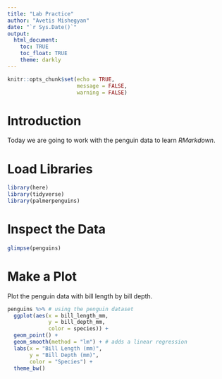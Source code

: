 ```yaml
---
title: "Lab Practice"
author: "Avetis Mishegyan"
date: "`r Sys.Date()`"
output:
  html_document:
    toc: TRUE
    toc_float: TRUE
    theme: darkly
---
```


```r
knitr::opts_chunk$set(echo = TRUE,
                      message = FALSE,
                      warning = FALSE)
```

# Introduction

Today we are going to work with the penguin data to learn *RMarkdown*.

# Load Libraries

```r
library(here)
library(tidyverse)
library(palmerpenguins)
```

# Inspect the Data

```r
glimpse(penguins)
```

# Make a Plot

Plot the penguin data with bill length by bill depth.

```r
penguins %>% # using the penguin dataset
  ggplot(aes(x = bill_length_mm,
             y = bill_depth_mm,
             color = species)) +
  geom_point() +
  geom_smooth(method = "lm") + # adds a linear regression
  labs(x = "Bill Length (mm)",
       y = "Bill Depth (mm)",
       color = "Species") +
  theme_bw()
```

